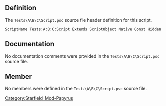 {{Script_Object_Summary
| title = Tests:A:B:C:Script
| name = [[SFM:Script-Tests:A:B:C:Script|Tests:A:B:C:Script]]
| extends = [[SFM:Script-ScriptObject|ScriptObject]]
| flags = Native, Const, Hidden
}}


== Definition ==
The <code>Tests\A\B\C\Script.psc</code> source file header definition for this script.

<source lang="papyrus">
ScriptName Tests:A:B:C:Script Extends ScriptObject Native Const Hidden
</source>


== Documentation ==
No documentation comments were provided in the <code>Tests\A\B\C\Script.psc</code> source file.


== Member ==
No members were defined in the <code>Tests\A\B\C\Script.psc</code> source file.


[[Category:Starfield_Mod-Papyrus]]
